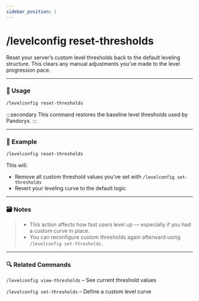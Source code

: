 ```yaml
---
sidebar_position: 1
---
```


# /levelconfig reset-thresholds

Reset your server’s custom level thresholds back to the default leveling structure. This clears any manual adjustments you’ve made to the level progression pace.

<hr className="md-divider-gradient" />

### 💬 Usage
```bash
/levelconfig reset-thresholds
```
:::secondary
This command restores the baseline level thresholds used by Pandoryx.
:::

<hr className="md-divider-gradient" />

### 📌 Example
```bash
/levelconfig reset-thresholds
```
This will:
- Remove all custom threshold values you've set with `/levelconfig set-thresholds`
- Revert your leveling curve to the default logic

<hr className="md-divider-gradient" />

### 🗃️ Notes
> - This action affects how fast users level up — especially if you had a custom curve in place.
> - You can reconfigure custom thresholds again afterward using `/levelconfig set-thresholds.`

<hr className="md-divider-gradient" />

### 🔍 Related Commands
`/levelconfig view-thresholds` – See current threshold values

`/levelconfig set-thresholds` – Define a custom level curve